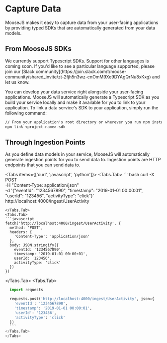 
# Capture Data
MooseJS makes it easy to capture data from your user-facing applications by providing typed SDKs that are automatically generated from your data models. 

## From MooseJS SDKs
<Callout type="info" emoji="ℹ️">
  We currently support Typescript SDKs. Support for other languages is coming soon.  If you'd like to see a particular language supported, please join our [Slack community](https://join.slack.com/t/moose-community/shared_invite/zt-2fjh5n3wz-cnOmM9Xe9DYAgQrNu8xKxg) and let us know.
</Callout>

You can develop your data service right alongside your user-facing applications. MooseJS will automatically generate a Typescript SDK as you build your service locally and make it available for you to link to your application. To link a data service's SDK to your application, simply run the following command:

```txt filename="Terminal"
// From your application's root directory or wherever you run npm install
npm link <project-name>-sdk 
```

## Through Ingestion Points
As you define data models in your service, MooseJS will automatically generate ingestion points for you to send data to. Ingestion points are HTTP endpoints that you can send data to.

<Tabs items={['curl', 'javascript', 'python']}>
  <Tabs.Tab>
    ``` bash
  curl -X POST \
    -H "Content-Type: application/json" \
    -d '{"eventId": "1234567890", "timestamp": "2019-01-01 00:00:01", "userId": "123456", "activityType": "click"}' \
    http://localhost:4000/ingest/UserActivity
  ```
  </Tabs.Tab>
  <Tabs.Tab>
  ```javascript
  fetch('http://localhost:4000/ingest/UserActivity', {
    method: 'POST',
    headers: {
      'Content-Type': 'application/json'
    },
    body: JSON.stringify({
      eventId: '1234567890',
      timestamp: '2019-01-01 00:00:01',
      userId: '123456',
      activityType: 'click'
    })
  })
  ```
  </Tabs.Tab>
  <Tabs.Tab>
  ```python
    import requests

    requests.post('http://localhost:4000/ingest/UserActivity', json={
      'eventId': '1234567890',
      'timestamp': '2019-01-01 00:00:01', 
      'userId': '123456', 
      'activityType': 'click'
    })
    ```
  </Tabs.Tab>
</Tabs>
